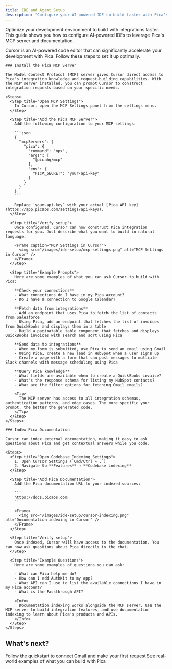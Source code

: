 ```yaml
---
title: IDE and Agent Setup
description: "Configure your AI-powered IDE to build faster with Pica's MCP server and documentation indexing"
---
```


Optimize your development environment to build with integrations faster. This guide shows you how to configure AI-powered IDEs to leverage Pica's MCP server and documentation.

<Tabs>
  <Tab title="Cursor" icon="/images/cursor.svg">
    Cursor is an AI-powered code editor that can significantly accelerate your development with Pica. Follow these steps to set it up optimally.
    
    ### Install the Pica MCP Server
    
    The Model Context Protocol (MCP) server gives Cursor direct access to Pica's integration knowledge and request-building capabilities. With the MCP server installed, you can prompt Cursor to construct integration requests based on your specific needs.
    
    <Steps>
      <Step title="Open MCP Settings">
        In Cursor, open the MCP Settings panel from the settings menu.
      </Step>
      
      <Step title="Add the Pica MCP Server">
        Add the following configuration to your MCP settings:
        
        ```json
        {
          "mcpServers": {
            "pica": {
              "command": "npx",
              "args": [
                "@picahq/mcp"
              ],
              "env": {
                "PICA_SECRET": "your-api-key"
              }
            }
          }
        }
        ```
        
        Replace `your-api-key` with your actual [Pica API key](https://app.picaos.com/settings/api-keys).
      </Step>
      
      <Step title="Verify setup">
        Once configured, Cursor can now construct Pica integration requests for you. Just describe what you want to build in natural language.

        <Frame caption="MCP Settings in Cursor">
          <img src="/images/ide-setup/mcp-settings.png" alt="MCP Settings in Cursor" />
        </Frame>
      </Step>
      
      <Step title="Example Prompts">
        Here are some examples of what you can ask Cursor to build with Pica:
        
        **Check your connections**
        - What connections do I have in my Pica account?
        - Do I have a connection to Google Calendar?
        
        **Fetch data from integrations**
        - Add an endpoint that uses Pica to fetch the list of contacts from Salesforce
        - Using Pica, add an endpoint that fetches the list of invoices from QuickBooks and displays them in a table
        - Build a paginatable table component that fetches and displays QuickBooks invoices with search and sort using Pica
        
        **Send data to integrations**
        - When my form is submitted, use Pica to send an email using Gmail
        - Using Pica, create a new lead in HubSpot when a user signs up
        - Create a page with a form that can post messages to multiple Slack channels with message scheduling using Pica
        
        **Query Pica knowledge**
        - What fields are available when to create a QuickBooks invoice?
        - What's the response schema for listing my HubSpot contacts?
        - What are the filter options for fetching Gmail emails?
        
        <Tip>
          The MCP server has access to all integration schemas, authentication patterns, and edge cases. The more specific your prompt, the better the generated code.
        </Tip>
      </Step>
    </Steps>
    
    ### Index Pica Documentation
    
    Cursor can index external documentation, making it easy to ask questions about Pica and get contextual answers while you code.
    
    <Steps>
      <Step title="Open Codebase Indexing Settings">
        1. Open Cursor Settings (`Cmd/Ctrl + ,`)
        2. Navigate to **Features** → **Codebase indexing**
      </Step>
      
      <Step title="Add Pica Documentation">
        Add the Pica documentation URL to your indexed sources:
        
        ```
        https://docs.picaos.com
        ```
        
        <Frame>
          <img src="/images/ide-setup/cursor-indexing.png" alt="Documentation indexing in Cursor" />
        </Frame>
      </Step>
      
      <Step title="Verify setup">
        Once indexed, Cursor will have access to the documentation. You can now ask questions about Pica directly in the chat.
      </Step>
      
      <Step title="Example Questions">
        Here are some examples of questions you can ask:
        
        - What can Pica help me do?
        - How can I add AuthKit to my app?
        - What API can I use to list the available connections I have in my Pica account?
        - What is the Passthrough API?
        
        <Info>
          Documentation indexing works alongside the MCP server. Use the MCP server to build integration features, and use documentation indexing to learn about Pica's products and APIs.
        </Info>
      </Step>
    </Steps>
  </Tab>
</Tabs>

## What's next?

<CardGroup cols={2}>
  <Card
    title="Connect your first integration"
    icon="plug"
    href="/get-started/quickstart"
  >
    Follow the quickstart to connect Gmail and make your first request
  </Card>
  <Card
    title="Browse integration examples"
    icon="book"
    href="/use-cases/overview"
  >
    See real-world examples of what you can build with Pica
  </Card>
</CardGroup>
